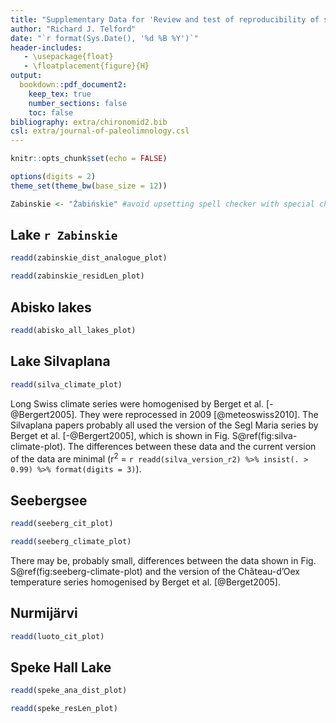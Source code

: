 ```yaml
---
title: "Supplementary Data for 'Review and test of reproducibility of sub-decadal resolution palaeoenvironmental reconstructions from microfossil assemblages'"
author: "Richard J. Telford"
date: "`r format(Sys.Date(), '%d %B %Y')`"
header-includes:
   - \usepackage{float}
   - \floatplacement{figure}{H}
output: 
  bookdown::pdf_document2:
    keep_tex: true
    number_sections: false
    toc: false
bibliography: extra/chironomid2.bib
csl: extra/journal-of-paleolimnology.csl
---
```


```r
knitr::opts_chunk$set(echo = FALSE)

options(digits = 2)
theme_set(theme_bw(base_size = 12))

Zabinskie <- "Żabińskie" #avoid upsetting spell checker with special characters
```

## Lake `r Zabinskie`

```r
readd(zabinskie_dist_analogue_plot)
```

```r
readd(zabinskie_residLen_plot)
```

## Abisko lakes

```r
readd(abisko_all_lakes_plot)
```

## Lake Silvaplana
```r
readd(silva_climate_plot)
```

Long Swiss climate series were homogenised by Berget et al. [-@Bergert2005]. They were reprocessed in 2009 [@meteoswiss2010]. The Silvaplana papers probably all used the version of the Segl Maria series by Berget et al. [-@Bergert2005], which is shown in Fig. S\@ref(fig:silva-climate-plot). The differences between these data and the current version of the data are minimal (r^2^  = `r readd(silva_version_r2) %>% insist(. > 0.99) %>% format(digits = 3)`).

## Seebergsee

```r
readd(seeberg_cit_plot)
```

```r
readd(seeberg_climate_plot)
```

There may be, probably small, differences between the data shown in Fig. S\@ref(fig:seeberg-climate-plot) and the version of the Château-d'Oex temperature series homogenised by Berget et al. [@Berget2005].


## Nurmijärvi
```r
readd(luoto_cit_plot)
```



## Speke Hall Lake
```r
readd(speke_ana_dist_plot)
```

```r
readd(speke_resLen_plot)
```





